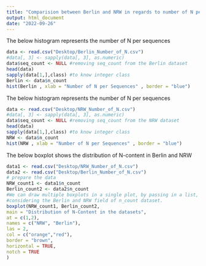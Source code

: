 ```yaml
---
title: "Comparision between Berlin and NRW in regards to number of N per sequences"
output: html_document
date: "2022-09-26"
---
```


The below histogram represents the number of N per sequences
```r
data <- read.csv("Desktop/Berlin_Number_of_N.csv")
#data[, 3] <- sapply(data[, 3], as.numeric)
data$seq_count <- NULL #removing seq_count from the Berlin dataset
head(data)
sapply(data[1,],class) #to know integer class
Berlin <- data$n_count
hist(Berlin , xlab = "Number of N per Sequences" , border = "blue")
```

The below histogram represents the number of N per sequences
```r
data <- read.csv("Desktop/NRW_Number_of_N.csv")
#data[, 3] <- sapply(data[, 3], as.numeric)
data$seq_count <- NULL #removing seq_count from the NRW dataset
head(data)
sapply(data[1,],class) #to know integer class
NRW <- data$n_count
hist(NRW , xlab = "Number of N per Sequences" , border = "blue")
```
The below boxplot shows the distribution of N-content in Berlin and NRW
```r
data1 <- read.csv("Desktop/NRW_Number_of_N.csv")
data2 <- read.csv("Desktop/Berlin_Number_of_N.csv")
# prepare the data
NRW_count1 <- data1$n_count
Berlin_count2 <- data2$n_count
#We can draw multiple boxplots in a single plot, by passing in a list, data frame or multiple vectors.
#considering the Berlin and NRW field of n_count dataset.
boxplot(NRW_count1, Berlin_count2,
main = "Distribution of N-Content in the datasets",
at = c(1,2),
names = c("NRW", "Berlin"),
las = 2,
col = c("orange","red"),
border = "brown",
horizontal = TRUE,
notch = TRUE
)

```






